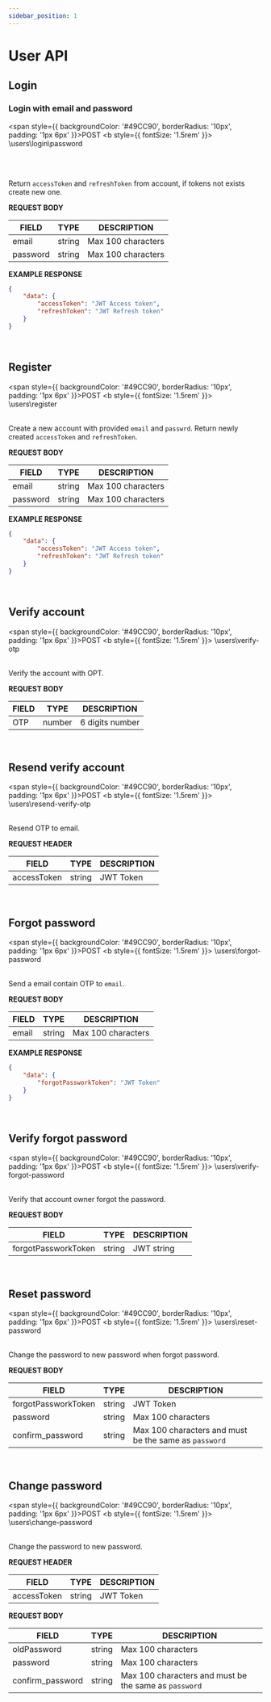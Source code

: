 ```yaml
---
sidebar_position: 1
---
```


# User API

## Login

### Login with email and password

<span style={{ backgroundColor: '#49CC90', borderRadius: '10px', padding: '1px 6px' }}>POST</span>
<b style={{ fontSize: '1.5rem' }}> \users\login\password </b>

<br />
<br />

Return `accessToken` and `refreshToken` from account, if tokens not exists create new one.

**REQUEST BODY**

| FIELD    | TYPE   | DESCRIPTION        |
| -------- | ------ | ------------------ |
| email    | string | Max 100 characters |
| password | string | Max 100 characters |

**EXAMPLE RESPONSE**

```json
{
	"data": {
		"accessToken": "JWT Access token",
		"refreshToken": "JWT Refresh token"
	}
}
```

<br />

## Register

<span style={{ backgroundColor: '#49CC90', borderRadius: '10px', padding: '1px 6px' }}>POST</span> <b style={{ fontSize: '1.5rem' }}>
	\users\register
</b>
<br />
<br />

Create a new account with provided `email` and `passwrd`. Return newly created `accessToken` and `refreshToken`.

**REQUEST BODY**

| FIELD    | TYPE   | DESCRIPTION        |
| -------- | ------ | ------------------ |
| email    | string | Max 100 characters |
| password | string | Max 100 characters |

**EXAMPLE RESPONSE**

```json
{
	"data": {
		"accessToken": "JWT Access token",
		"refreshToken": "JWT Refresh token"
	}
}
```

<br />

## Verify account

<span style={{ backgroundColor: '#49CC90', borderRadius: '10px', padding: '1px 6px' }}>POST</span>
<b style={{ fontSize: '1.5rem' }}> \users\verify-otp </b> <br />
<br />

Verify the account with OPT.

**REQUEST BODY**

| FIELD | TYPE   | DESCRIPTION     |
| ----- | ------ | --------------- |
| OTP   | number | 6 digits number |

<br />

## Resend verify account

<span style={{ backgroundColor: '#49CC90', borderRadius: '10px', padding: '1px 6px' }}>POST</span>
<b style={{ fontSize: '1.5rem' }}> \users\resend-verify-otp</b> <br />
<br />

Resend OTP to email.

**REQUEST HEADER**

| FIELD       | TYPE   | DESCRIPTION |
| ----------- | ------ | ----------- |
| accessToken | string | JWT Token   |

<br />

## Forgot password

<span style={{ backgroundColor: '#49CC90', borderRadius: '10px', padding: '1px 6px' }}>POST</span>
<b style={{ fontSize: '1.5rem' }}> \users\forgot-password </b>
<br />
<br />

Send a email contain OTP to `email`.

**REQUEST BODY**

| FIELD | TYPE   | DESCRIPTION        |
| ----- | ------ | ------------------ |
| email | string | Max 100 characters |

**EXAMPLE RESPONSE**

```json
{
	"data": {
		"forgotPassworkToken": "JWT Token"
	}
}
```

<br />

## Verify forgot password

<span style={{ backgroundColor: '#49CC90', borderRadius: '10px', padding: '1px 6px' }}>POST</span>
<b style={{ fontSize: '1.5rem' }}> \users\verify-forgot-password</b> <br />
<br />

Verify that account owner forgot the password.

**REQUEST BODY**

| FIELD               | TYPE   | DESCRIPTION |
| ------------------- | ------ | ----------- |
| forgotPassworkToken | string | JWT string  |

<br />

## Reset password

<span style={{ backgroundColor: '#49CC90', borderRadius: '10px', padding: '1px 6px' }}>POST</span>
<b style={{ fontSize: '1.5rem' }}> \users\reset-password </b>
<br />
<br />

Change the password to new password when forgot password.

**REQUEST BODY**

| FIELD               | TYPE   | DESCRIPTION                                           |
| ------------------- | ------ | ----------------------------------------------------- |
| forgotPassworkToken | string | JWT Token                                             |
| password            | string | Max 100 characters                                    |
| confirm_password    | string | Max 100 characters and must be the same as `password` |

<br />

## Change password

<span style={{ backgroundColor: '#49CC90', borderRadius: '10px', padding: '1px 6px' }}>POST</span> <b style={{ fontSize: '1.5rem' }}>
	\users\change-password
</b>
<br />
<br />

Change the password to new password.

**REQUEST HEADER**

| FIELD       | TYPE   | DESCRIPTION |
| ----------- | ------ | ----------- |
| accessToken | string | JWT Token   |

**REQUEST BODY**

| FIELD            | TYPE   | DESCRIPTION                                           |
| ---------------- | ------ | ----------------------------------------------------- |
| oldPassword      | string | Max 100 characters                                    |
| password         | string | Max 100 characters                                    |
| confirm_password | string | Max 100 characters and must be the same as `password` |

